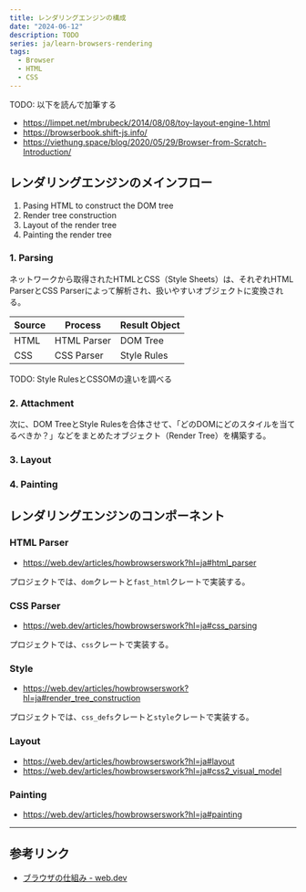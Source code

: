 ```yaml
---
title: レンダリングエンジンの構成
date: "2024-06-12"
description: TODO
series: ja/learn-browsers-rendering
tags:
  - Browser
  - HTML
  - CSS
---
```


TODO: 以下を読んで加筆する

- https://limpet.net/mbrubeck/2014/08/08/toy-layout-engine-1.html
- https://browserbook.shift-js.info/
- https://viethung.space/blog/2020/05/29/Browser-from-Scratch-Introduction/

## レンダリングエンジンのメインフロー

1. Pasing HTML to construct the DOM tree
2. Render tree construction
3. Layout of the render tree
4. Painting the render tree

### 1. Parsing

ネットワークから取得されたHTMLとCSS（Style Sheets）は、それぞれHTML ParserとCSS Parserによって解析され、扱いやすいオブジェクトに変換される。

| Source | Process     | Result Object |
| ------ | ----------- | ------------- |
| HTML   | HTML Parser | DOM Tree      |
| CSS    | CSS Parser  | Style Rules   |

TODO: Style RulesとCSSOMの違いを調べる

### 2. Attachment

次に、DOM TreeとStyle Rulesを合体させて、「どのDOMにどのスタイルを当てるべきか？」などをまとめたオブジェクト（Render Tree）を構築する。

### 3. Layout

### 4. Painting

## レンダリングエンジンのコンポーネント

### HTML Parser

- https://web.dev/articles/howbrowserswork?hl=ja#html_parser

プロジェクトでは、`dom`クレートと`fast_html`クレートで実装する。

### CSS Parser

- https://web.dev/articles/howbrowserswork?hl=ja#css_parsing

プロジェクトでは、`css`クレートで実装する。

### Style

- https://web.dev/articles/howbrowserswork?hl=ja#render_tree_construction

プロジェクトでは、`css_defs`クレートと`style`クレートで実装する。

### Layout

- https://web.dev/articles/howbrowserswork?hl=ja#layout
- https://web.dev/articles/howbrowserswork?hl=ja#css2_visual_model

### Painting

- https://web.dev/articles/howbrowserswork?hl=ja#painting

---

## 参考リンク

- [ブラウザの仕組み - web.dev](https://web.dev/articles/howbrowserswork?hl=ja)
